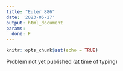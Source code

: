 ```yaml
---
title: "Euler 886"
date: '2023-05-27'
output: html_document
params:
  done: F
---
```


```r
knitr::opts_chunk$set(echo = TRUE)
```
Problem not yet published (at time of typing)